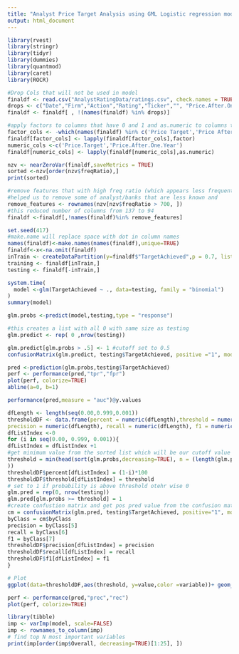 ```yaml
---
title: "Analyst Price Target Analysis using GML Logistic regression model "
output: html_document
---
```


```r
library(rvest)
library(stringr)
library(tidyr)
library(dummies)
library(quantmod)
library(caret)
library(ROCR)
```


```r
#Drop Cols that will not be used in model
finaldf <- read.csv("AnalystRatingData/ratings.csv", check.names = TRUE)
drops <- c("Date","Firm","Action","Rating","Ticker","", "Price.After.One.Year", "Price.Target")
finaldf <- finaldf[ , !(names(finaldf) %in% drops)]

```


```r
#apply factors to columns that have 0 and 1 and as.numeric to columns that are numbers
factor_cols <- -which(names(finaldf) %in% c('Price Target','Price After One Year'))
finaldf[factor_cols] <- lapply(finaldf[factor_cols],factor)
numeric_cols <-c('Price.Target','Price.After.One.Year')
finaldf[numeric_cols] <- lapply(finaldf[numeric_cols],as.numeric)


```

```r
nzv <- nearZeroVar(finaldf,saveMetrics = TRUE)
sorted <-nzv[order(nzv$freqRatio),]
print(sorted)

#remove features that with high freq ratio (which appears less frequently.). freqRatio of 700 means it appears once in 700 times. This 
#helped us to remove some of analyst/banks that are less known and 
remove_features <- rownames(nzv[nzv$freqRatio > 700, ])
#this reduced number of columns from 137 to 94
finaldf <-finaldf[,!names(finaldf)%in% remove_features]

```

```r
 
set.seed(417)
#make.name will replace space with dot in column names
names(finaldf)<-make.names(names(finaldf),unique=TRUE)
finaldf<-x<-na.omit(finaldf)
inTrain <- createDataPartition(y=finaldf$"TargetAchieved",p = 0.7, list=FALSE)
training <- finaldf[inTrain,]
testing <- finaldf[-inTrain,]
```

```r
system.time(
  model <-glm(TargetAchieved ~ ., data=testing, family = "binomial")
)
summary(model)
```


```r
glm.probs <-predict(model,testing,type = "response")
```


```r
#this creates a list with all 0 with same size as testing
glm.predict <- rep( 0 ,nrow(testing))

glm.predict[glm.probs > .5] <- 1 #cutoff set to 0.5
confusionMatrix(glm.predict, testing$TargetAchieved, positive ="1", mode="prec_recall")
```

```r
pred <-prediction(glm.probs,testing$TargetAchieved)
perf <- performance(pred,"tpr","fpr")
plot(perf, colorize=TRUE)
abline(a=0, b=1)
```

```r
performance(pred,measure = "auc")@y.values
```

```r
dfLength <- length(seq(0.00,0.999,0.001))
thresholdDF <- data.frame(percent = numeric(dfLength),threshold = numeric(dfLength),
precision = numeric(dfLength), recall = numeric(dfLength), f1 = numeric(dfLength))
dfListIndex <-0
for (i in seq(0.00, 0.999, 0.001)){
dfListIndex = dfListIndex +1
#get minimum value from the sorted list which will be our cutoff value
threshold = min(head(sort(glm.probs,decreasing=TRUE), n = (length(glm.probs)*(1-i))
))
thresholdDF$percent[dfListIndex] = (1-i)*100
thresholdDF$threshold[dfListIndex] = threshold
# set to 1 if probability is above threshold otehr wise 0
glm.pred = rep(0, nrow(testing))
glm.pred[glm.probs >= threshold] = 1
#create confustion matrix and get pos pred value from the confusion matrix
cm = confusionMatrix(glm.pred, testing$TargetAchieved, positive="1", mode="prec_recall")
byClass = cm$byClass
precision = byClass[5]
recall = byClass[6]
f1 = byClass[7]
thresholdDF$precision[dfListIndex] = precision
thresholdDF$recall[dfListIndex] = recall
thresholdDF$f1[dfListIndex] = f1
}

# Plot
ggplot(data=thresholdDF,aes(threshold, y=value,color =variable))+ geom_point(aes(y=precision , col = "Precision"))+ geom_point(aes(y=recall , col = "Recall"))+ geom_point (aes(y=f1 , col = "F1 (Harmonic Mean of Precision & Recall)"))

```

```r
perf <- performance(pred,"prec","rec")
plot(perf, colorize=TRUE)
```


```r
library(tibble)
imp <- varImp(model, scale=FALSE)
imp <- rownames_to_column(imp)
# find top N most important variables
print(imp[order(imp$Overall, decreasing=TRUE)[1:25], ])
```

